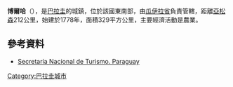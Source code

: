 '''博爾哈'''（{{lang-es|Borja}}），是[[巴拉圭|巴拉圭]]的城鎮，位於該國東南部，由[[瓜伊拉省|瓜伊拉省]]負責管轄，距離[[亞松森|亞松森]]212公里，始建於1778年，面積329平方公里，主要經濟活動是農業。

==參考資料==
* [http://www.senatur.gov.py/ Secretaría Nacional de Turismo. Paraguay]{{Wayback|url=http://www.senatur.gov.py/ |date=20150520071223 }}

{{Paraguay-geo-stub}}
[[Category:巴拉圭城市|Category:巴拉圭城市]]